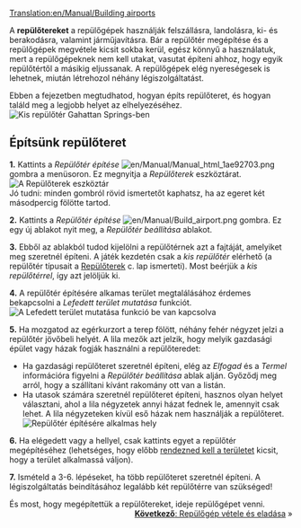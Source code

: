 [[Translation:en/Manual/Building airports]]
{{hu/Manual/Oktatás}}

A '''repülőtereket''' a repülőgépek használják felszállásra, landolásra, ki- és berakodásra, valamint járműjavításra. Bár a repülőtér megépítése és a repülőgépek megvétele kicsit sokba kerül, egész könnyű a használatuk, mert a repülőgépeknek nem kell utakat, vasutat építeni ahhoz, hogy egyik repülőtértől a másikig eljussanak. A repülőgépek elég nyereségesek is lehetnek, miután létrehozol néhány légiszolgáltatást.

Ebben a fejezetben megtudhatod, hogyan építs repülőteret, és hogyan találd meg a legjobb helyet az elhelyezéséhez.
[[File:en/Manual/Build-airport-1.png|frame|none|Kis repülőtér Gahattan Springs-ben]]

==Építsünk repülőteret==

'''1.''' Kattints a ''Repülőtér építése'' [[File:en/Manual/Manual html 1ae92703.png]] gombra a menüsoron. Ez megnyitja a ''Repülőterek'' eszköztárat.<br/>[[File:hu/Manual/Airport construction.png|frame|none|A ''Repülőterek'' eszköztár]]<br/>Jó tudni: minden gombról rövid ismertetőt kaphatsz, ha az egeret két másodpercig fölötte tartod.

'''2.''' Kattints a ''Repülőtér építése'' [[File:en/Manual/Build airport.png]] gombra. Ez egy új ablakot nyit meg, a ''Repülőtér beállítása'' ablakot.

'''3.''' Ebből az ablakból tudod kijelölni a repülőtérnek azt a fajtáját, amelyiket meg szeretnél építeni. A játék kezdetén csak a ''kis repülőtér'' elérhető (a repülőtér típusait a [[hu/Manual/Repülőterek|Repülőterek]] c. lap ismerteti). Most beérjük a ''kis repülőtérrel'', így azt jelöljük ki.

'''4.''' A repülőtér építésére alkamas terület megtalálásához érdemes bekapcsolni a ''Lefedett terület mutatása'' funkciót.<br/>[[File:en/Manual/Coverage-area-highlight.png|frame|none|A ''Lefedett terület mutatása'' funkció be van kapcsolva]]

'''5.''' Ha mozgatod az egérkurzort a terep fölött, néhány fehér négyzet jelzi a repülőtér jövőbeli helyét. A lila mezők azt jelzik, hogy melyik gazdasági épület vagy házak fogják használni a repülőteredet:
* Ha gazdasági repülőteret szeretnél építeni, elég az ''Elfogad'' és a ''Termel'' információra figyelni a ''Repülőtér beállítása'' ablak alján. Győződj meg arról, hogy a szállítani kívánt rakomány ott van a listán.
* Ha utasok számára szeretnél repülőteret építeni, hasznos olyan helyet választani, ahol a lila négyzetek annyi házat fednek le, amennyit csak lehet. A lila négyzeteken kívül eső házak nem használják a repülőteret.<br/>[[File:en/Manual/Build-airport-3.png|frame|none|Repülőtér építésére alkalmas hely]]

'''6.''' Ha elégedett vagy a hellyel, csak kattints egyet a repülőtér megépítéséhez (lehetséges, hogy előbb [[hu/Manual/Tájrendezés|rendezned kell a területet]] kicsit, hogy a terület alkalmassá váljon).

'''7.''' Ismételd a 3-6. lépéseket, ha több repülőteret szeretnél építeni. A légiszolgáltatás beindításához legalább két repülőtérre van szükséged!


És most, hogy megépítettük a repülőtereket, ideje repülőgépet venni. 
<span style="float: right">[[hu/Manual/Repülőgép vétele és eladása|'''Következő''': Repülőgép vétele és eladása]] &raquo;</span>